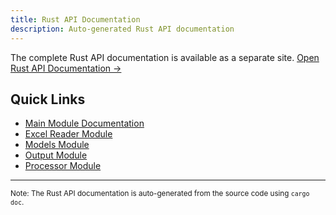 ```yaml
---
title: Rust API Documentation
description: Auto-generated Rust API documentation
---
```



<Card title="Rust API Documentation" icon="external">
  The complete Rust API documentation is available as a separate site.
  
  <a href="/rust-api-docs/excel_to_json/index.html" target="_blank" rel="noopener">
    Open Rust API Documentation →
  </a>
</Card>

## Quick Links

- [Main Module Documentation](/rust-api-docs/excel_to_json/index.html)
- [Excel Reader Module](/rust-api-docs/excel_to_json/excel_reader/index.html)
- [Models Module](/rust-api-docs/excel_to_json/models/index.html)
- [Output Module](/rust-api-docs/excel_to_json/output/index.html)
- [Processor Module](/rust-api-docs/excel_to_json/processor/index.html)

---

<small>Note: The Rust API documentation is auto-generated from the source code using `cargo doc`.</small>
